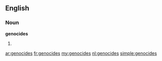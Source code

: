==English==

===Noun===
'''genocides'''

# {{plural of|[[genocide]]}}

[[ar:genocides]]
[[fr:genocides]]
[[my:genocides]]
[[nl:genocides]]
[[simple:genocides]]